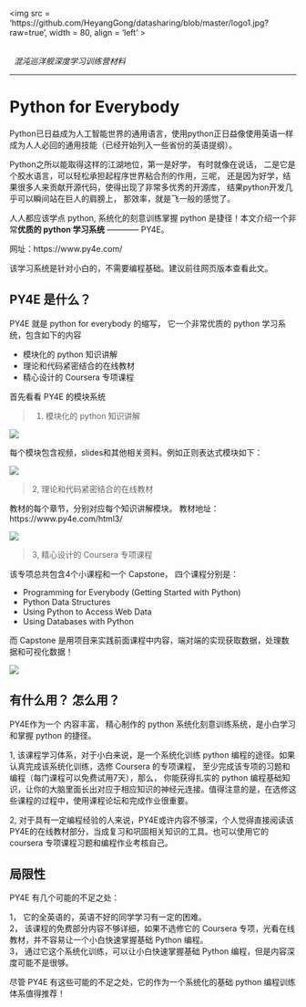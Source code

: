 

<img src = 'https://github.com/HeyangGong/datasharing/blob/master/logo1.jpg?raw=true', width = 80, align = 'left' >

<br>
&nbsp; *混沌巡洋舰深度学习训练营材料* 

----------------------------------------

# Python for Everybody


Python已日益成为人工智能世界的通用语言，使用python正日益像使用英语一样成为人人必回的通用技能（已经开始列入一些省份的英语提纲）。

Python之所以能取得这样的江湖地位，第一是好学， 有时就像在说话， 二是它是个胶水语言，可以轻松承担起程序世界粘合剂的作用，三呢， 还是因为好学，结果很多人来贡献开源代码，使得出现了非常多优秀的开源库， 结果python开发几乎可以瞬间站在巨人的肩膀上， 那效率，就是飞一般的感觉了。 

人人都应该学点 python, 系统化的刻意训练掌握 python 是捷径！本文介绍一个非常**优质的 python 学习系统** ———— PY4E。

网址：https://www.py4e.com/

该学习系统是针对小白的，不需要编程基础。建议前往网页版本查看此文。

## PY4E 是什么？

 PY4E 就是 python for everybody 的缩写， 它一个非常优质的 python 学习系统，包含如下的内容

- 模块化的 python 知识讲解
- 理论和代码紧密结合的在线教材
- 精心设计的 Coursera 专项课程


首先看看 PY4E 的模块系统

> 1. 模块化的 python 知识讲解

![](images/python_home.png)


每个模块包含视频，slides和其他相关资料。例如正则表达式模块如下：

![](images/modules.png)

> 2, 理论和代码紧密结合的在线教材

教材的每个章节，分别对应每个知识讲解模块。 教材地址：https://www.py4e.com/html3/

![](images/textbook.png)


> 3, 精心设计的 Coursera 专项课程

该专项总共包含4个小课程和一个 Capstone， 四个课程分别是：

- Programming for Everybody (Getting Started with Python)
- Python Data Structures
- Using Python to Access Web Data
- Using Databases with Python

而 Capstone 是用项目来实践前面课程中内容，端对端的实现获取数据，处理数据和可视化数据！

![](images/coursera.png)




## 有什么用？ 怎么用？

PY4E作为一个 内容丰富， 精心制作的 python 系统化刻意训练系统，是小白学习和掌握 python 的捷径。

1, 该课程学习体系，对于小白来说，是一个系统化训练 python 编程的途径。如果认真完成该系统化训练，选修 Coursera 的专项课程， 至少完成该专项的习题和编程（每门课程可以免费试用7天），那么，
你能获得扎实的 python 编程基础知识，让你的大脑里面长出对应于相应知识的神经元连接。值得注意的是，在选修这些课程的过程中，使用课程论坛和完成作业很重要。



2, 对于具有一定编程经验的人来说，PY4E或许内容不够深，个人觉得直接阅读该PY4E的在线教材部分，当成复习和巩固相关知识的工具。也可以使用它的 coursera 专项课程习题和编程作业考核自己。





## 局限性

PY4E 有几个可能的不足之处：

1， 它的全英语的，英语不好的同学学习有一定的困难。  
2， 该课程的免费部分内容不够详细，如果不选修它的 Coursera 专项，光看在线教材，并不容易让一个小白快速掌握基础 Python 编程。  
3， 通过它这个系统化训练，可以让小白快速掌握基础 Python 编程，但是内容深度可能不是很够。

尽管 PY4E 有这些可能的不足之处，它的作为一个系统化的基础 python 编程训练体系值得推荐！

